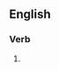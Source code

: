 ==English==

===Verb===
{{head|en|verb form}}

# {{present participle of|reproduce|lang=en|nocat=1}}